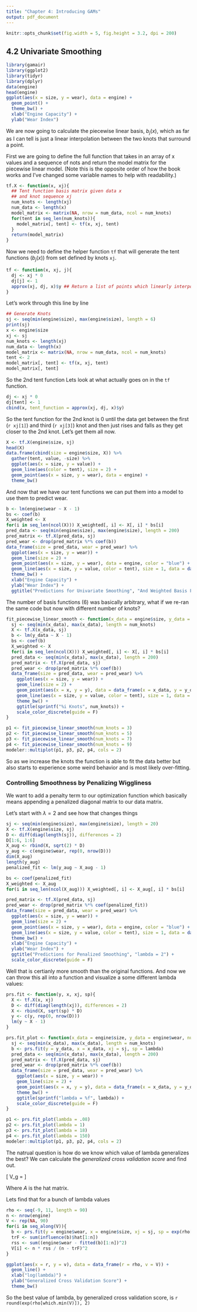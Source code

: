 ```yaml
---
title: "Chapter 4: Introducing GAMs"
output: pdf_document
---
```


```r
knitr::opts_chunk$set(fig.width = 5, fig.height = 3.2, dpi = 200)
```

## 4.2 Univariate Smoothing

```r
library(gamair)
library(ggplot2)
library(tidyr)
library(dplyr)
data(engine)
head(engine)
ggplot(aes(x = size, y = wear), data = engine) +
  geom_point() + 
  theme_bw() +
  xlab("Engine Capacity") + 
  ylab("Wear Index")
```

We are now going to calculate the piecewise linear basis, $b_{j}(x)$, which as 
far as I can tell is just a linear interpolation between the two knots that 
surround a point. 

First we are going to define the full function that takes in an array of x
values and a sequence of nots and return the model matrix for the piecewise
linear model. (Note this is the opposite order of how the book works and I've
changed some variable names to help with readability.)

```r
tf.X <- function(x, xj){
  ## Tent function basis matrix given data x
  ## and knot sequence xj
  num_knots <- length(xj)
  num_data <- length(x)
  model_matrix <- matrix(NA, nrow = num_data, ncol = num_knots)
  for(tent in seq_len(num_knots)){
    model_matrix[, tent] <- tf(x, xj, tent)
  }
  return(model_matrix)
}
```

Now we need to define the helper function `tf` that will generate the tent
functions ($b_{j}(x)$) from set defined by knots `xj`.

```r
tf <- function(x, xj, j){
  dj <- xj * 0
  dj[j] <- 1
  approx(xj, dj, x)$y ## Return a list of points which linearly interpolate given data points
}
```

Let's work through this line by line

```r
## Generate Knots
sj <- seq(min(engine$size), max(engine$size), length = 6)
print(sj)
x <- engine$size
xj <- sj
num_knots <- length(xj)
num_data <- length(x)
model_matrix <- matrix(NA, nrow = num_data, ncol = num_knots)
tent <- 2
model_matrix[, tent] <- tf(x, xj, tent)
model_matrix[, tent]
```

So the 2nd tent function Lets look
at what actually goes on in the `tf` function. 

```r
dj <- xj * 0
dj[tent] <- 1
cbind(x, tent_function = approx(xj, dj, x)$y)
```

So the tent function for the 2nd knot is 0 until the data get between the first
(`r xj[1]`) and third (`r xj[3]`) knot and then just rises and falls as they get
closer to the 2nd knot. Let's get them all now.

```r
X <- tf.X(engine$size, sj)
head(X)
data.frame(cbind(size = engine$size, X)) %>%
  gather(tent, value, -size) %>% 
  ggplot(aes(x = size, y = value)) + 
  geom_line(aes(color = tent), size = 2) +
  geom_point(aes(x = size, y = wear), data = engine) +
  theme_bw()
```

And now that we have our tent functions we can put them into a model to use them
to predict wear. 

```r
b <- lm(engine$wear ~ X - 1)
bs <- coef(b)
X_weighted <- X
for(i in seq_len(ncol(X))) X_weighted[, i] <- X[, i] * bs[i]
pred_data <- seq(min(engine$size), max(engine$size), length = 200)
pred_matrix <- tf.X(pred_data, sj)
pred_wear <- drop(pred_matrix %*% coef(b))
data_frame(size = pred_data, wear = pred_wear) %>%
  ggplot(aes(x = size, y = wear)) +
  geom_line(size = 2) + 
  geom_point(aes(x = size, y = wear), data = engine, color = "blue") +
  geom_line(aes(x = size, y = value, color = tent), size = 1, data = data.frame(cbind(size = engine$size, X_weighted)) %>% gather(tent, value, -size)) + 
  theme_bw() +
  xlab("Engine Capacity") + 
  ylab("Wear Index") + 
  ggtitle("Predictions for Univariate Smoothing", "And Weighted Basis Function Values")
```

The number of basis functions (6) was basically arbitrary, what if we re-ran the
same code but now with different number of knots?

```r
fit_piecewise_linear_smooth <- function(x_data = engine$size, y_data = engine$wear, num_knots = 6){
  sj <- seq(min(x_data), max(x_data), length = num_knots)
  X <- tf.X(x_data, sj)
  b <- lm(y_data ~ X - 1)
  bs <- coef(b)
  X_weighted <- X
  for(i in seq_len(ncol(X))) X_weighted[, i] <- X[, i] * bs[i]
  pred_data <- seq(min(x_data), max(x_data), length = 200)
  pred_matrix <- tf.X(pred_data, sj)
  pred_wear <- drop(pred_matrix %*% coef(b))
  data_frame(size = pred_data, wear = pred_wear) %>%
    ggplot(aes(x = size, y = wear)) +
    geom_line(size = 2) + 
    geom_point(aes(x = x, y = y), data = data_frame(x = x_data, y = y_data), color = "blue") +
    geom_line(aes(x = size, y = value, color = tent), size = 1, data = data.frame(cbind(size = x_data, X_weighted)) %>% gather(tent, value, -size)) + 
    theme_bw() +
    ggtitle(sprintf("%i Knots", num_knots)) +
    scale_color_discrete(guide = F)
}
```

```r
p1 <- fit_piecewise_linear_smooth(num_knots = 3)
p2 <- fit_piecewise_linear_smooth(num_knots = 5)
p3 <- fit_piecewise_linear_smooth(num_knots = 7)
p4 <- fit_piecewise_linear_smooth(num_knots = 9)
modeler::multiplot(p1, p3, p2, p4, cols = 2)
```

So as we increase the knots the function is able to fit the data better but also 
starts to experience some weird behavior and is most likely over-fitting. 

### Controlling Smoothness by Penalizing Wiggliness

We want to add a penalty term to our optimization function which basically means
appending a penalized diagonal matrix to our data matrix. 

Let's start with $\lambda = 2$ and see how that changes things

```r
sj <- seq(min(engine$size), max(engine$size), length = 20)
X <- tf.X(engine$size, sj)
D <- diff(diag(length(sj)), differences = 2)
D[1:6, 1:6]
X_aug <- rbind(X, sqrt(2) * D)
y_aug <- c(engine$wear, rep(0, nrow(D)))
dim(X_aug)
length(y_aug)
penalized_fit <- lm(y_aug ~ X_aug - 1)

bs <- coef(penalized_fit)
X_weighted <- X_aug
for(i in seq_len(ncol(X_aug))) X_weighted[, i] <- X_aug[, i] * bs[i]

pred_matrix <- tf.X(pred_data, sj)
pred_wear <- drop(pred_matrix %*% coef(penalized_fit))
data_frame(size = pred_data, wear = pred_wear) %>%
  ggplot(aes(x = size, y = wear)) +
  geom_line(size = 2) +
  geom_point(aes(x = size, y = wear), data = engine, color = "blue") +
  geom_line(aes(x = size, y = value, color = tent), size = 1, data = data.frame(cbind(size = engine$size, X_weighted[1:19, ])) %>% gather(tent, value, -size)) + 
  theme_bw() +
  xlab("Engine Capacity") + 
  ylab("Wear Index") + 
  ggtitle("Predictions for Penalized Smoothing", "lambda = 2") +
  scale_color_discrete(guide = F)
```

Well that is certianly more smooth than the original functions. And now we can
throw this all into a function and visualize a some different lambda values:

```r
prs.fit <- function(y, x, xj, sp){
  X <- tf.X(x, xj)
  D <- diff(diag(length(xj)), differences = 2)
  X <- rbind(X, sqrt(sp) * D)
  y <- c(y, rep(0, nrow(D)))
  lm(y ~ X - 1)
}
```

```r
prs.fit_plot <- function(x_data = engine$size, y_data = engine$wear, num_knots = 20, lambda){
  sj <- seq(min(x_data), max(x_data), length = num_knots)
  b <- prs.fit(y = y_data, x = x_data, xj = sj, sp = lambda)
  pred_data <- seq(min(x_data), max(x_data), length = 200)
  pred_matrix <- tf.X(pred_data, sj)
  pred_wear <- drop(pred_matrix %*% coef(b))
  data_frame(size = pred_data, wear = pred_wear) %>%
    ggplot(aes(x = size, y = wear)) +
    geom_line(size = 2) + 
    geom_point(aes(x = x, y = y), data = data_frame(x = x_data, y = y_data), color = "blue") +
    theme_bw() +
    ggtitle(sprintf("lambda = %f", lambda)) +
    scale_color_discrete(guide = F)
}
```

```r
p1 <- prs.fit_plot(lambda = .08)
p2 <- prs.fit_plot(lambda = 1)
p3 <- prs.fit_plot(lambda = 18)
p4 <- prs.fit_plot(lambda = 150)
modeler::multiplot(p1, p3, p2, p4, cols = 2)
```

The natrual question is how do we know which value of lambda generalizes the 
best? We can calculate the *generalized cross validation score* and find out.

\[
V_g = \frac{n * \sum_{i=1}^{n}(y_i - \hat{f_i})^2}{[n - tr(A)]^2}
\]

Where $A$ is the hat matrix. 

Lets find that for a bunch of lambda values

```r
rho <- seq(-9, 11, length = 90)
n <- nrow(engine)
V <- rep(NA, 90)
for(i in seq_along(V)){
  b <- prs.fit(y = engine$wear, x = engine$size, xj = sj, sp = exp(rho[i]))
  trF <- sum(influence(b)$hat[1:n])
  rss <- sum((engine$wear - fitted(b)[1:n])^2)
  V[i] <- n * rss / (n - trF)^2
}

ggplot(aes(x = r, y = v), data = data_frame(r = rho, v = V)) + 
  geom_line() + 
  xlab("log(lambda)") +
  ylab("Generalized Cross Validation Score") +
  theme_bw()
```

So the best value of lambda, by generalized cross validation score, is `r round(exp(rho[which.min(V)]), 2)`

